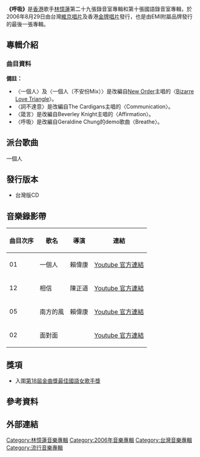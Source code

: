 {{Album infobox | <!-- See Wikipedia:WikiProject_Albums -->
|  Name        = 呼吸
|  Type        = [[專輯|專輯]]
|  Artist      = [[林憶蓮|林憶蓮]]
|  Cover       = SandyLam Breathe.JPG
|  Background  = 
|  Released    = 2006年8月29日
|  Recorded    = 
|  Genre       = [[國語流行音樂|國語流行音樂]]
|  Length      = 56:57
|  Label       = [[維京音樂_(港台)|維京唱片]](台灣) / [[金牌唱片|金牌唱片]](香港)
|  Number      = 
|  Producer    = [[雷頌德|雷頌德]]、王培榮、Gil Hwang、林憶蓮、曲世聰、[[Jim_Lee|Jim Lee]]、[[李偲菘|李偲菘]]
|  Last album  = [[本色_(專輯)|本色]]<br/>(2005年)
|  This album  = '''呼吸'''<br>(2006年)
|  Next album  = [[蓋亞_(專輯)|蓋亞]]<br>(2012年)
}}

'''《呼吸》'''是[[香港|香港]]歌手[[林憶蓮|林憶蓮]]第二十九張錄音室專輯和第十張國語錄音室專輯，於2006年8月29日由台灣[[科藝百代|維京唱片]]及香港[[金牌唱片|金牌唱片]]發行，也是由EMI附屬品牌發行的最後一張專輯。

==專輯介紹==
===曲目資料===
{{Tracklist
| collapsed = 
| headline = 
| font_size = 
| total_length = 56:57

| all_writing = 
| all_music = 
| all_lyrics = 
| all_arranger = 
| all_producer = 
| all_except = 

| extra_column =

| title1 = 一個人
| note1 = 
| longnote1 = 
| music1 = Stephen Morris、Peter Hook、Bernard Sumner、Gillian Gilbert
| lyrics1 = [[周耀輝|周耀輝]]
| arranger1 = [[雷頌德|雷頌德]]
| producer1 = 雷頌德
| extra1 = 
| length1 = 3:44

| title2 = 面對面
| note2 = 
| music2 = [[孟楠|孟楠]]
| lyrics2 = [[李焯雄|李焯雄]]
| arranger2 = 雷頌德
| producer2 = 雷頌德、王培榮、Gil Hwang
| extra2 = 
| length2 = 4:32

| title3 = 日子
| note3 = 
| longnote3 = 
| music3 = 曲世聰
| lyrics3 = 曲世聰
| arranger3 = 曲世聰
| producer3 = 林憶蓮、曲世聰
| extra3 = 
| length3 = 4:44

| title4 = 詞不達意
| note4 = 
| music4 = Peter Svensson
| lyrics4 = [[小寒|小寒]]
| arranger4 = [[劉志遠|劉志遠]]
| producer4 = 林憶蓮、[[Jim_Lee|Jim Lee]]
| extra4 = 
| length4 = 4:24

| title5 = 南方的風
| note5 = 原唱：[[吳雨霏|吳雨霏]]
| longnote5 = 
| music5 = [[朱敬然|朱敬然]]
| lyrics5 = 娃娃
| arranger5 = 雷頌德
| producer5 = 雷頌德
| extra5 = 
| length5 = 4:34

| title6 = 放開手
| note6 = 
| longnote6 = 
| music6 = [[許哲珮|許哲珮]]
| lyrics6 = 許哲珮
| arranger6 = [[鄭在日|鄭在日]]
| producer6 = 林憶蓮、雷頌德、王培榮、Gil Hwang、[[李偲菘|李偲菘]]
| extra6 = 
| length6 = 4:21

| title7 = 箴言
| note7 = 
| music7 = Guy Chambers
| lyrics7 = [[林夕|林夕]]
| arranger7 = 劉志遠
| producer7 = 林憶蓮、Jim Lee
| extra7 = 
| length7 = 4:31

| title8 = 要不要
| note8 = 
| longnote8 = 
| music8 = 林雅慧
| lyrics8 = 林雅慧、JaxL
| arranger8 = 鄭在日
| producer8 = 林憶蓮、Jim Lee、王培榮、Gil Hwang
| extra8 = 
| length8 = 4:10

| title9 = 日子
| note9 = Q Mix; featuring MC Choi
| longnote9 = 
| music9 = 曲世聰
| lyrics9 = 曲世聰
| arranger9 = DJ Q
| producer9 = 林憶蓮、王培榮、Gil Hwang
| extra9 = 
| length9 = 2:51

| title10 = 呼吸
| note10 = 
| music10 = Geraldine Chung、Kelvin Kumar、Sean Kumar
| lyrics10 = MIA
| arranger10 = 劉志遠
| producer10 = 林憶蓮、Jim Lee
| extra10 = 
| length10 = 4:02

| title11 = 斷線
| note11 = 
| longnote11 = 
| music11 = Geraldine Chung、Kelvin Kumar、Sean Kumar
| lyrics11 = MIA
| arranger11 = 劉志遠
| producer11 = 林憶蓮、Jim Lee
| extra11 = 
| length11 = 4:17

| title12 = 相信
| longnote12 = 
| music12 = 林倛玉
| lyrics12 = 林夕
| arranger12 = Terence Teo
| producer12 = 林憶蓮、李偲菘
| extra12 = 
| length12 = 3:38

| title13 = 玩伴
| note13 = 
| longnote13 = 
| music13 = [[李劍青|李劍青]]
| lyrics13 = [[李劍青|李劍青]]
| arranger13 = 劉志遠
| producer13 = 林憶蓮
| extra13 = 
| length13 = 3:54

| title14 = 一個人
| note14 = 不安份Mix
| longnote14 = 
| music14 = Stephen Morris、Peter Hook、Bernard Sumner、Gillian Gilbert
| lyrics14 = 周耀輝
| arranger14 = Jyro Xha
| producer14 = 雷頌德、王培榮、Gil Hwang
| extra14 = 
| length14 = 3:07
}}
'''備註：'''
*〈一個人〉及〈一個人（不安份Mix）〉是改編自[[New_Order|New Order]]主唱的〈[[Bizarre_Love_Triangle|Bizarre Love Triangle]]〉。
*〈詞不達意〉是改編自The Cardigans主唱的〈Communication〉。
*〈箴言〉是改編自Beverley Knight主唱的〈Affirmation〉。
*〈呼吸〉是改編自Geraldine Chung的demo歌曲〈Breathe〉。

==派台歌曲==
一個人

==發行版本==
*台灣版CD

==音樂錄影帶==
{|class="wikitable sortable" style="text-align:center"
|-
!曲目次序
!歌名
!導演
!連結
|-
| 01 || 一個人 || 賴偉康 || [https://www.youtube.com/watch?v=_8s9Vji72Z0 Youtube 官方連結]{{Wayback|url=https://www.youtube.com/watch?v=_8s9Vji72Z0 |date=20201208220133 }}
|-
| 12 || 相信 || 陳正道 || [https://www.youtube.com/watch?v=Ct6EptuM3ng Youtube 官方連結]{{Wayback|url=https://www.youtube.com/watch?v=Ct6EptuM3ng |date=20201021025111 }}
|-
| 05 || 南方的風 || 賴偉康 || [https://www.youtube.com/watch?v=eKkwPKdD5Vs Youtube 官方連結]{{Wayback|url=https://www.youtube.com/watch?v=eKkwPKdD5Vs |date=20201021025115 }}
|-
| 02 || 面對面 || || [https://www.youtube.com/watch?v=bhI6ryJg7Bc Youtube 官方連結]{{Wayback|url=https://www.youtube.com/watch?v=bhI6ryJg7Bc |date=20201021025121 }}
|}

==獎項==
* 入圍[[第18屆金曲獎|第18屆金曲獎]][[最佳國語女歌手獎_(金曲獎)|最佳國語女歌手獎]]

==參考資料==

==外部連結==

{{林憶蓮}}

[[Category:林憶蓮音樂專輯|Category:林憶蓮音樂專輯]]
[[Category:2006年音樂專輯|Category:2006年音樂專輯]]
[[Category:台灣音樂專輯|Category:台灣音樂專輯]]
[[Category:流行音樂專輯|Category:流行音樂專輯]]